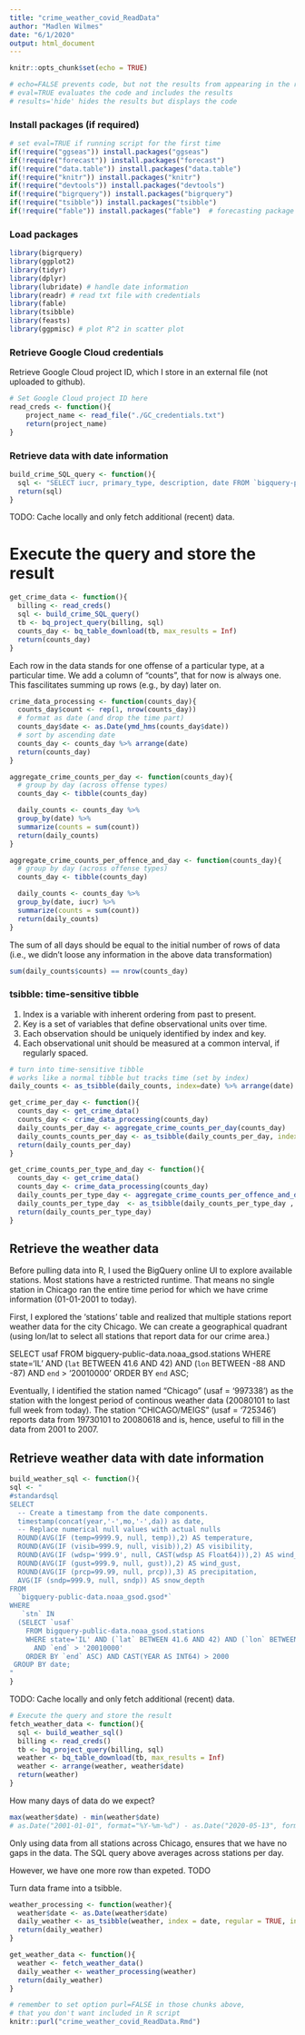 ```yaml
---
title: "crime_weather_covid_ReadData"
author: "Madlen Wilmes"
date: "6/1/2020"
output: html_document
---
```


```r
knitr::opts_chunk$set(echo = TRUE)
```

```r
# echo=FALSE prevents code, but not the results from appearing in the rendered file
# eval=TRUE evaluates the code and includes the results
# results='hide' hides the results but displays the code
```


### Install packages (if required)

```r
# set eval=TRUE if running script for the first time
if(!require("ggseas")) install.packages("ggseas")
if(!require("forecast")) install.packages("forecast")
if(!require("data.table")) install.packages("data.table")
if(!require("knitr")) install.packages("knitr")
if(!require("devtools")) install.packages("devtools") 
if(!require("bigrquery")) install.packages("bigrquery")
if(!require("tsibble")) install.packages("tsibble")
if(!require("fable")) install.packages("fable")  # forecasting package of the tidyverse family
```

### Load packages

```r
library(bigrquery)
library(ggplot2)
library(tidyr)
library(dplyr)
library(lubridate) # handle date information
library(readr) # read txt file with credentials
library(fable)
library(tsibble)
library(feasts)
library(ggpmisc) # plot R^2 in scatter plot
```

### Retrieve Google Cloud credentials
Retrieve Google Cloud project ID, which I store in an external file (not uploaded to github).
```r
# Set Google Cloud project ID here
read_creds <- function(){
    project_name <- read_file("./GC_credentials.txt")
    return(project_name)
}
```


### Retrieve data with date information

```r
build_crime_SQL_query <- function(){
  sql <- "SELECT iucr, primary_type, description, date FROM `bigquery-public-data.chicago_crime.crime`"
  return(sql)
}
```

TODO: Cache locally and only fetch additional (recent) data.

# Execute the query and store the result
```r
get_crime_data <- function(){
  billing <- read_creds()
  sql <- build_crime_SQL_query()
  tb <- bq_project_query(billing, sql)
  counts_day <- bq_table_download(tb, max_results = Inf)
  return(counts_day)
}
```

Each row in the data stands for one offense of a particular type, at a particular time. We add a column of "counts", that for now is always one. This fascilitates summing up rows (e.g., by day) later on.
```r
crime_data_processing <- function(counts_day){
  counts_day$count <- rep(1, nrow(counts_day))
  # format as date (and drop the time part)
  counts_day$date <- as.Date(ymd_hms(counts_day$date))
  # sort by ascending date
  counts_day <- counts_day %>% arrange(date)
  return(counts_day)
}
```

```r
aggregate_crime_counts_per_day <- function(counts_day){
  # group by day (across offense types)
  counts_day <- tibble(counts_day)

  daily_counts <- counts_day %>%
  group_by(date) %>%
  summarize(counts = sum(count))
  return(daily_counts)
}
```

```r
aggregate_crime_counts_per_offence_and_day <- function(counts_day){
  # group by day (across offense types)
  counts_day <- tibble(counts_day)

  daily_counts <- counts_day %>%
  group_by(date, iucr) %>%
  summarize(counts = sum(count))
  return(daily_counts)
}
```

The sum of all days should be equal to the initial number of rows of data (i.e., we didn't loose any information in the above data transformation)
```r
sum(daily_counts$counts) == nrow(counts_day)
```

### tsibble: time-sensitive tibble
1. Index is a variable with inherent ordering from past to present.
2. Key is a set of variables that define observational units over time.
3. Each observation should be uniquely identified by index and key.
4. Each observational unit should be measured at a common interval, if regularly spaced.
```r
# turn into time-sensitive tibble
# works like a normal tibble but tracks time (set by index)
daily_counts <- as_tsibble(daily_counts, index=date) %>% arrange(date)
```


```r
get_crime_per_day <- function(){
  counts_day <- get_crime_data()
  counts_day <- crime_data_processing(counts_day)
  daily_counts_per_day <- aggregate_crime_counts_per_day(counts_day)
  daily_counts_counts_per_day <- as_tsibble(daily_counts_per_day, index=date) %>% arrange(date)
  return(daily_counts_per_day)
}
```

```r
get_crime_counts_per_type_and_day <- function(){
  counts_day <- get_crime_data()
  counts_day <- crime_data_processing(counts_day)
  daily_counts_per_type_day <- aggregate_crime_counts_per_offence_and_day(counts_day)
  daily_counts_per_type_day  <- as_tsibble(daily_counts_per_type_day , index=date, key=iucr) %>% arrange(date)
  return(daily_counts_per_type_day)
}
```

## Retrieve the weather data

Before pulling data into R, I used the BigQuery online UI to explore available stations. Most stations have a restricted runtime. That means no single station in Chicago ran the entire time period for which we have crime information (01-01-2001 to today).

First, I explored the 'stations' table and realized that multiple stations report weather data for the city Chicago. We can create a geographical quadrant (using lon/lat to select all stations that report data for our crime area.)

SELECT usaf
FROM bigquery-public-data.noaa_gsod.stations
WHERE state='IL' AND (`lat` BETWEEN 41.6 AND 42) AND (`lon` BETWEEN -88 AND -87)
  AND `end` > '20010000'
ORDER BY `end` ASC;

Eventually, I identified the station named "Chicago" (usaf = '997338') as the station with the longest period of continous weather data (20080101 to last full week from today). The station "CHICAGO/MEIGS" (usaf = '725346') reports data from 19730101 to 20080618 and is, hence, useful to fill in the data from 2001 to 2007.


## Retrieve weather data with date information
```r
build_weather_sql <- function(){
sql <- "
#standardsql
SELECT
  -- Create a timestamp from the date components.
  timestamp(concat(year,'-',mo,'-',da)) as date,
  -- Replace numerical null values with actual nulls
  ROUND(AVG(IF (temp=9999.9, null, temp)),2) AS temperature,
  ROUND(AVG(IF (visib=999.9, null, visib)),2) AS visibility,
  ROUND(AVG(IF (wdsp='999.9', null, CAST(wdsp AS Float64))),2) AS wind_speed,
  ROUND(AVG(IF (gust=999.9, null, gust)),2) AS wind_gust,
  ROUND(AVG(IF (prcp=99.99, null, prcp)),3) AS precipitation,
  AVG(IF (sndp=999.9, null, sndp)) AS snow_depth
FROM
  `bigquery-public-data.noaa_gsod.gsod*`
WHERE
   `stn` IN 
  (SELECT `usaf`
    FROM bigquery-public-data.noaa_gsod.stations
    WHERE state='IL' AND (`lat` BETWEEN 41.6 AND 42) AND (`lon` BETWEEN -88 AND -87)
      AND `end` > '20010000'
    ORDER BY `end` ASC) AND CAST(YEAR AS INT64) > 2000
 GROUP BY date;
"
}
```


TODO: Cache locally and only fetch additional (recent) data.

```r
# Execute the query and store the result
fetch_weather_data <- function(){
  sql <- build_weather_sql()
  billing <- read_creds()
  tb <- bq_project_query(billing, sql)
  weather <- bq_table_download(tb, max_results = Inf)
  weather <- arrange(weather, weather$date)
  return(weather)
}
```


How many days of data do we expect?
```r
max(weather$date) - min(weather$date)
# as.Date("2001-01-01", format="%Y-%m-%d") - as.Date("2020-05-13", format="%Y-%m-%d")
```

Only using data from all stations across Chicago, ensures that we have no gaps in the data. The SQL query above averages across stations per day.

However, we have one more row than expeted. TODO


Turn data frame into a tsibble.

```r
weather_processing <- function(weather){
  weather$date <- as.Date(weather$date)
  daily_weather <- as_tsibble(weather, index = date, regular = TRUE, interval = day)
  return(daily_weather)
}
```


```r
get_weather_data <- function(){
  weather <- fetch_weather_data()
  daily_weather <- weather_processing(weather)
  return(daily_weather)
}
```


```r
# remember to set option purl=FALSE in those chunks above, 
# that you don't want included in R script
knitr::purl("crime_weather_covid_ReadData.Rmd")
```
